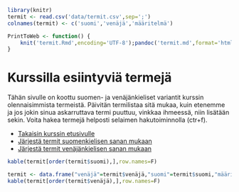 

<!--.*fold-begin -->

```r
library(knitr)
termit <- read.csv('data/termit.csv',sep=';')
colnames(termit) <- c('suomi','venäjä','määritelmä')

PrintToWeb <- function() {
    knit('termit.Rmd',encoding='UTF-8');pandoc('termit.md',format='html',encoding='UTF-8', conf='pandoc_conf.txt') 
} 

```

<!--.*fold-end -->


# Kurssilla esiintyviä termejä

Tähän sivulle on koottu suomen- ja venäjänkieliset variantit kurssin
olennaisimmista termeistä. Päivitän termilistaa sitä mukaa, kuin etenemme ja jos
jokin sinua askarruttava termi puuttuu, vinkkaa ihmeessä, niin lisätään sekin.
Voita hakea termejä helposti selaimen hakutoiminnolla (ctr+f).

- [Takaisin kurssin etusivulle](index.html)
- <a href='javascript:void(0)' onClick='Order("fi");'>Järjestä termit suomenkielisen sanan mukaan</a>
- <a href='javascript:void(0)' onClick='Order("ru");'>Järjestä termit venäjänkielisen sanan mukaan</a>


<div id='terms_fi'>
```r
kable(termit[order(termit$suomi),],row.names=F)
```
</div>


<div id='terms_ru'>
```r
termit <- data.frame("venäjä"=termit$venäjä,"suomi"=termit$suomi,"määritelmä"=termit$määritelmä)
kable(termit[order(termit$venäjä),],row.names=F)
```
</div>



<!--  !pandoc morfologia.Rmd -f markdown -t html --bibliography=lahteet.bib --standalone -o index.html -css github-pandoc.css --toc --toc-depth=1 --include-after-body=scripts.js --smart -->
